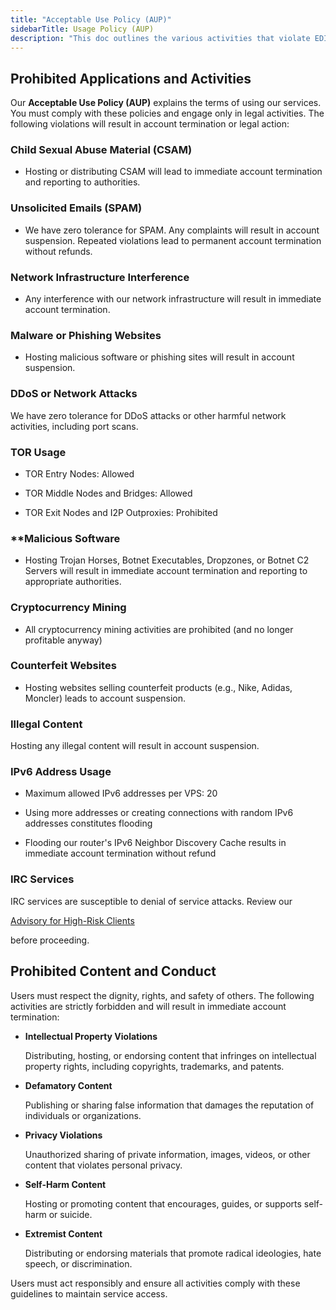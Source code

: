 ```yaml
---
title: "Acceptable Use Policy (AUP)"
sidebarTitle: Usage Policy (AUP) 
description: "This doc outlines the various activities that violate EDIS Global's Acceptable Use Policy (AUP), including child sexual abuse material, illegal content, and prohibited activities."
---
```


## Prohibited Applications and Activities

Our **Acceptable Use Policy (AUP)** explains the terms of using our services. You must comply with these policies and engage only in legal activities. The following violations will result in account termination or legal action:

### Child Sexual Abuse Material (CSAM)

* Hosting or distributing CSAM will lead to immediate account termination and reporting to authorities.

### Unsolicited Emails (SPAM)

* We have zero tolerance for SPAM. Any complaints will result in account suspension. Repeated violations lead to permanent account termination without refunds.

### Network Infrastructure Interference

* Any interference with our network infrastructure will result in immediate account termination.

### Malware or Phishing Websites

* Hosting malicious software or phishing sites will result in account suspension.

### DDoS or Network Attacks

  We have zero tolerance for DDoS attacks or other harmful network activities, including port scans.

### TOR Usage

  * TOR Entry Nodes: Allowed

  * TOR Middle Nodes and Bridges: Allowed

  * TOR Exit Nodes and I2P Outproxies: Prohibited

### **Malicious Software

* Hosting Trojan Horses, Botnet Executables, Dropzones, or Botnet C2 Servers will result in immediate account termination and reporting to appropriate authorities.

### Cryptocurrency Mining

* All cryptocurrency mining activities are prohibited (and no longer profitable anyway)

### Counterfeit Websites

* Hosting websites selling counterfeit products (e.g., Nike, Adidas, Moncler) leads to account suspension.

### Illegal Content

  Hosting any illegal content will result in account suspension.

### IPv6 Address Usage

  * Maximum allowed IPv6 addresses per VPS: 20

  * Using more addresses or creating connections with random IPv6 addresses constitutes flooding

  * Flooding our router's IPv6 Neighbor Discovery Cache results in immediate account termination without refund

### IRC Services

  IRC services are susceptible to denial of service attacks. Review our&#x20;

  <a href="https://docs.edisglobal.com/advisory-for-high-risk-clients" target="_blank">Advisory for High-Risk Clients</a>

  &#x20;before proceeding.

## Prohibited Content and Conduct

Users must respect the dignity, rights, and safety of others. The following activities are strictly forbidden and will result in immediate account termination:

* **Intellectual Property Violations**




  Distributing, hosting, or endorsing content that infringes on intellectual property rights, including copyrights, trademarks, and patents.

* **Defamatory Content**




  Publishing or sharing false information that damages the reputation of individuals or organizations.

* **Privacy Violations**




  Unauthorized sharing of private information, images, videos, or other content that violates personal privacy.

* **Self-Harm Content**




  Hosting or promoting content that encourages, guides, or supports self-harm or suicide.

* **Extremist Content**




  Distributing or endorsing materials that promote radical ideologies, hate speech, or discrimination.

Users must act responsibly and ensure all activities comply with these guidelines to maintain service access.